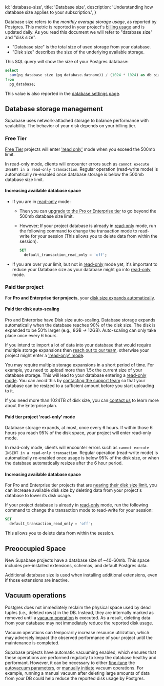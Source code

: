 
  id: 'database-size',
  title: 'Database size',
  description: 'Understanding how database size applies to your subscription.',
}

Database size refers to the _monthly average storage usage_, as reported by Postgres. This metric is reported in your project's [billing usage](https://app.supabase.com/project/_/settings/billing/usage) and is updated daily. As you read this document we will refer to "database size" and "disk size":

- "Database size" is the total size of used storage from your database.
- "Disk size" describes the size of the underlying available storage.

This SQL query will show the size of your Postgres database:

```sql
select
  sum(pg_database_size (pg_database.datname)) / (1024 * 1024) as db_size_mb
from
  pg_database;
```

This value is also reported in the [database settings page](https://app.supabase.com/project/_/settings/database).

## Database storage management

Supabase uses network-attached storage to balance performance with scalability. The behavior of your disk depends on your billing tier.

### Free Tier

[Free Tier](#free-tier-project) projects will enter ['read only'](#free-tier-project-read-only-mode) mode when you exceed the 500mb limit.

In read-only mode, clients will encounter errors such as `cannot execute INSERT in a read-only transaction`.
Regular operation (read-write mode) is automatically re-enabled once database storage is below the 500mb database size limit.

#### Increasing available database space

- If you are in [read-only](#free-tier-project-read-only-mode) mode:

  - Then you can [upgrade to the Pro or Enterprise tier](https://app.supabase.com/project/_/settings/billing/subscription) to go beyond the 500mb database size limit.
  - However; If your project database is already in [read-only](#free-tier-project-read-only-mode) mode, run the following command to change the transaction mode to read-write for your session
    (This allows you to delete data from within the session).

    ```sql
    SET
      default_transaction_read_only = 'off';
    ```

- If you are over your limit, but not in [read-only](#free-tier-project-read-only-mode) mode yet, it's important to reduce your Database size as your database might go into [read-only](#free-tier-project-read-only-mode) mode.

### Paid tier project

For **Pro and Enterprise tier projects**, your [disk size expands automatically](#paid-tier-disk-auto-scaling).

#### Paid tier disk auto-scaling

Pro and Enterprise have Disk size auto-scaling. Database storage expands automatically when the database reaches 90% of the disk size. The disk is expanded to be 50% larger (e.g., 8GB -> 12GB).
Auto-scaling can only take place once every 6 hours.

<Admonition type="caution">

If you intend to import a lot of data into your database that would require multiple storage expansions then [reach out to our team](https://app.supabase.com/support/new), otherwise your project might enter a ['read-only' mode](#paid-tier-project-read-only-mode).

</Admonition>

You may require multiple storage expansions in a short period of time. For example, you need to upload more than 1.5x the current size of your database storage. This will lead to your database entering a [read-only mode](#paid-tier-project-read-only-mode). You can avoid this by [contacting the support team](https://app.supabase.com/support/new) so that your database can be resized to a sufficient amount before you start uploading to it.

If you need more than 1024TB of disk size, you can [contact us](https://app.supabase.com/support/new) to learn more about the Enterprise plan.

#### Paid tier project 'read-only' mode

Database storage expands, at most, once every 6 hours.
If within those 6 hours you reach 95% of the disk space, your project will enter read-only mode.

In read-only mode, clients will encounter errors such as `cannot execute INSERT in a read-only transaction`.
Regular operation (read-write mode) is automatically re-enabled once usage is below 95% of the disk size, or when the database automatically resizes after the 6 hour period.

#### Increasing available database space

For Pro and Enterprise tier projects that are [nearing their disk size limit](#paid-tier-project-read-only-mode), you can increase available disk size by deleting data from your project's database to lower its disk usage.

If your project database is already in [read-only](#paid-tier-project-read-only-mode) mode, run the following command to change the transaction mode to read-write for your session:

```sql
SET
  default_transaction_read_only = 'off';
```

This allows you to delete data from within the session.

## Preoccupied Space

New Supabase projects have a database size of ~40-60mb. This space includes pre-installed extensions, schemas, and default Postgres data.

Additional database size is used when installing additional extensions, even if those extensions are inactive.

## Vacuum operations

Postgres does not immediately reclaim the physical space used by dead tuples (i.e., deleted rows) in the DB. Instead, they are internally marked as removed until a [vacuum operation](https://www.postgresql.org/docs/current/routine-vacuuming.html) is executed.
As a result, deleting data from your database may not immediately reduce the reported disk usage.

<Admonition type="note">

Vacuum operations can temporarily increase resource utilization, which may adversely impact the observed performance of your project until the maintenance is completed.

</Admonition>

Supabase projects have automatic vacuuming enabled, which ensures that these operations are performed regularly to keep the database healthy and performant.
However, it can be necessary to either [fine-tune](https://www.percona.com/blog/2018/08/10/tuning-autovacuum-in-postgresql-and-autovacuum-internals/)
the [autovacuum parameters](https://www.enterprisedb.com/blog/postgresql-vacuum-and-analyze-best-practice-tips),
or [manually initiate](https://www.postgresql.org/docs/current/sql-vacuum.html) vacuum operations.
For example, running a manual vacuum after deleting large amounts of data from your DB could help reduce the reported disk usage by Postgres.


